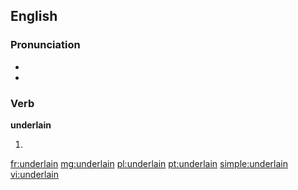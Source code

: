 ==English==

===Pronunciation===
* {{IPA|/ʌndəɻˈleɪn/}}
* {{rhymes|eɪn}}

===Verb===
'''underlain'''

# {{past participle of| to [[underlie]]}}

[[fr:underlain]]
[[mg:underlain]]
[[pl:underlain]]
[[pt:underlain]]
[[simple:underlain]]
[[vi:underlain]]